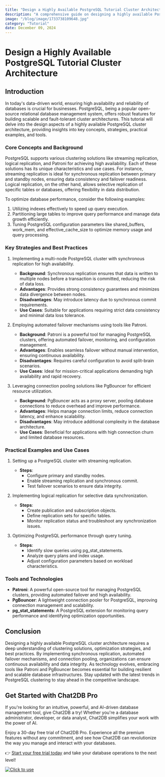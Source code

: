 ```yaml
---
title: "Design a Highly Available PostgreSQL Tutorial Cluster Architecture"
description: "A comprehensive guide on designing a highly available PostgreSQL cluster architecture, covering key concepts, strategies, practical examples, and tools."
image: "/blog/image/1733738109648.jpg"
category: "Tutorial"
date: December 09, 2024
---
```


# Design a Highly Available PostgreSQL Tutorial Cluster Architecture


<Authors date="December 09, 2024">
  <Author name="Jing" link="https://chat2db.ai" />
</Authors>

## Introduction

In today's data-driven world, ensuring high availability and reliability of databases is crucial for businesses. PostgreSQL, being a popular open-source relational database management system, offers robust features for building scalable and fault-tolerant cluster architectures. This tutorial will delve into the design aspects of a highly available PostgreSQL cluster architecture, providing insights into key concepts, strategies, practical examples, and tools.

### Core Concepts and Background

PostgreSQL supports various clustering solutions like streaming replication, logical replication, and Patroni for achieving high availability. Each of these solutions has its unique characteristics and use cases. For instance, streaming replication is ideal for synchronous replication between primary and standby nodes, ensuring data consistency and failover readiness. Logical replication, on the other hand, allows selective replication of specific tables or databases, offering flexibility in data distribution.

To optimize database performance, consider the following examples:
1. Utilizing indexes effectively to speed up query execution.
2. Partitioning large tables to improve query performance and manage data growth efficiently.
3. Tuning PostgreSQL configuration parameters like shared_buffers, work_mem, and effective_cache_size to optimize memory usage and query processing.

### Key Strategies and Best Practices

1. Implementing a multi-node PostgreSQL cluster with synchronous replication for high availability.
   - **Background**: Synchronous replication ensures that data is written to multiple nodes before a transaction is committed, reducing the risk of data loss.
   - **Advantages**: Provides strong consistency guarantees and minimizes data divergence between nodes.
   - **Disadvantages**: May introduce latency due to synchronous commit requirements.
   - **Use Cases**: Suitable for applications requiring strict data consistency and minimal data loss tolerance.

2. Employing automated failover mechanisms using tools like Patroni.
   - **Background**: Patroni is a powerful tool for managing PostgreSQL clusters, offering automated failover, monitoring, and configuration management.
   - **Advantages**: Enables seamless failover without manual intervention, ensuring continuous availability.
   - **Disadvantages**: Requires careful configuration to avoid split-brain scenarios.
   - **Use Cases**: Ideal for mission-critical applications demanding high availability and rapid recovery.

3. Leveraging connection pooling solutions like PgBouncer for efficient resource utilization.
   - **Background**: PgBouncer acts as a proxy server, pooling database connections to reduce overhead and improve performance.
   - **Advantages**: Helps manage connection limits, reduce connection latency, and enhance scalability.
   - **Disadvantages**: May introduce additional complexity in the database architecture.
   - **Use Cases**: Beneficial for applications with high connection churn and limited database resources.

### Practical Examples and Use Cases

1. Setting up a PostgreSQL cluster with streaming replication.
   - **Steps**:
     - Configure primary and standby nodes.
     - Enable streaming replication and synchronous commit.
     - Test failover scenarios to ensure data integrity.

2. Implementing logical replication for selective data synchronization.
   - **Steps**:
     - Create publication and subscription objects.
     - Define replication sets for specific tables.
     - Monitor replication status and troubleshoot any synchronization issues.

3. Optimizing PostgreSQL performance through query tuning.
   - **Steps**:
     - Identify slow queries using pg_stat_statements.
     - Analyze query plans and index usage.
     - Adjust configuration parameters based on workload characteristics.

### Tools and Technologies

- **Patroni**: A powerful open-source tool for managing PostgreSQL clusters, providing automated failover and high availability.
- **PgBouncer**: A lightweight connection pooler for PostgreSQL, improving connection management and scalability.
- **pg_stat_statements**: A PostgreSQL extension for monitoring query performance and identifying optimization opportunities.

## Conclusion

Designing a highly available PostgreSQL cluster architecture requires a deep understanding of clustering solutions, optimization strategies, and best practices. By implementing synchronous replication, automated failover mechanisms, and connection pooling, organizations can ensure continuous availability and data integrity. As technology evolves, embracing tools like Patroni and PgBouncer becomes essential for building resilient and scalable database infrastructures. Stay updated with the latest trends in PostgreSQL clustering to stay ahead in the competitive landscape.

## Get Started with Chat2DB Pro

If you're looking for an intuitive, powerful, and AI-driven database management tool, give Chat2DB a try! Whether you're a database administrator, developer, or data analyst, Chat2DB simplifies your work with the power of AI.

Enjoy a 30-day free trial of Chat2DB Pro. Experience all the premium features without any commitment, and see how Chat2DB can revolutionize the way you manage and interact with your databases.

👉 [Start your free trial today](https://chat2db.ai/pricing) and take your database operations to the next level!


[![Click to use](/image/blog/bg/chat2db.jpg)](https://chat2db.ai/)

